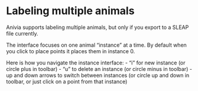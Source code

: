 # Labeling multiple animals

Anivia supports labeling multiple animals, but only if you export to a SLEAP file currently.

The interface focuses on one animal "instance" at a time. By default when you click to place points it places them in instance 0. 

Here is how you navigate the instance interface:
- "i" for new instance (or circle plus in toolbar)
- "u" to delete an instance  (or circle minus in toolbar)
- up and down arrows to switch between instances (or circle up and down in toolbar, or just click on a point from that instance)

